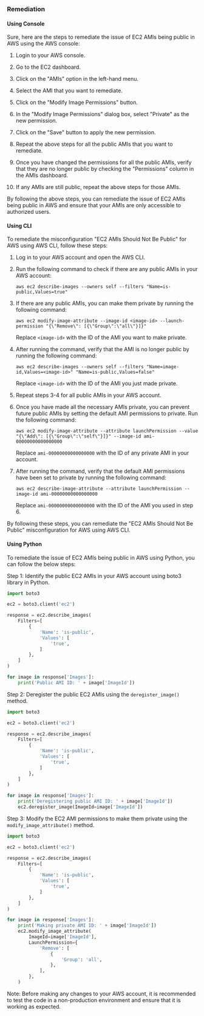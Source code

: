 ### Remediation

#### Using Console

Sure, here are the steps to remediate the issue of EC2 AMIs being public in AWS using the AWS console:

1. Login to your AWS console.

2. Go to the EC2 dashboard.

3. Click on the "AMIs" option in the left-hand menu.

4. Select the AMI that you want to remediate.

5. Click on the "Modify Image Permissions" button.

6. In the "Modify Image Permissions" dialog box, select "Private" as the new permission.

7. Click on the "Save" button to apply the new permission.

8. Repeat the above steps for all the public AMIs that you want to remediate.

9. Once you have changed the permissions for all the public AMIs, verify that they are no longer public by checking the "Permissions" column in the AMIs dashboard.

10. If any AMIs are still public, repeat the above steps for those AMIs.

By following the above steps, you can remediate the issue of EC2 AMIs being public in AWS and ensure that your AMIs are only accessible to authorized users.

#### Using CLI

To remediate the misconfiguration "EC2 AMIs Should Not Be Public" for AWS using AWS CLI, follow these steps:

1. Log in to your AWS account and open the AWS CLI.

2. Run the following command to check if there are any public AMIs in your AWS account:

   ```
   aws ec2 describe-images --owners self --filters "Name=is-public,Values=true"
   ```

3. If there are any public AMIs, you can make them private by running the following command:

   ```
   aws ec2 modify-image-attribute --image-id <image-id> --launch-permission "{\"Remove\": [{\"Group\":\"all\"}]}"
   ```

   Replace `<image-id>` with the ID of the AMI you want to make private.

4. After running the command, verify that the AMI is no longer public by running the following command:

   ```
   aws ec2 describe-images --owners self --filters "Name=image-id,Values=<image-id>" "Name=is-public,Values=false"
   ```

   Replace `<image-id>` with the ID of the AMI you just made private.

5. Repeat steps 3-4 for all public AMIs in your AWS account.

6. Once you have made all the necessary AMIs private, you can prevent future public AMIs by setting the default AMI permissions to private. Run the following command:

   ```
   aws ec2 modify-image-attribute --attribute launchPermission --value "{\"Add\": [{\"Group\":\"self\"}]}" --image-id ami-00000000000000000
   ```

   Replace `ami-00000000000000000` with the ID of any private AMI in your account.

7. After running the command, verify that the default AMI permissions have been set to private by running the following command:

   ```
   aws ec2 describe-image-attribute --attribute launchPermission --image-id ami-00000000000000000
   ```

   Replace `ami-00000000000000000` with the ID of the AMI you used in step 6.

By following these steps, you can remediate the "EC2 AMIs Should Not Be Public" misconfiguration for AWS using AWS CLI.

#### Using Python

To remediate the issue of EC2 AMIs being public in AWS using Python, you can follow the below steps:

Step 1: Identify the public EC2 AMIs in your AWS account using boto3 library in Python. 

```python
import boto3

ec2 = boto3.client('ec2')

response = ec2.describe_images(
    Filters=[
        {
            'Name': 'is-public',
            'Values': [
                'true',
            ]
        },
    ]
)

for image in response['Images']:
    print('Public AMI ID: ' + image['ImageId'])
```

Step 2: Deregister the public EC2 AMIs using the `deregister_image()` method.

```python
import boto3

ec2 = boto3.client('ec2')

response = ec2.describe_images(
    Filters=[
        {
            'Name': 'is-public',
            'Values': [
                'true',
            ]
        },
    ]
)

for image in response['Images']:
    print('Deregistering public AMI ID: ' + image['ImageId'])
    ec2.deregister_image(ImageId=image['ImageId'])
```

Step 3: Modify the EC2 AMI permissions to make them private using the `modify_image_attribute()` method.

```python
import boto3

ec2 = boto3.client('ec2')

response = ec2.describe_images(
    Filters=[
        {
            'Name': 'is-public',
            'Values': [
                'true',
            ]
        },
    ]
)

for image in response['Images']:
    print('Making private AMI ID: ' + image['ImageId'])
    ec2.modify_image_attribute(
        ImageId=image['ImageId'],
        LaunchPermission={
            'Remove': [
                {
                    'Group': 'all',
                },
            ],
        },
    )
```

Note: Before making any changes to your AWS account, it is recommended to test the code in a non-production environment and ensure that it is working as expected.

